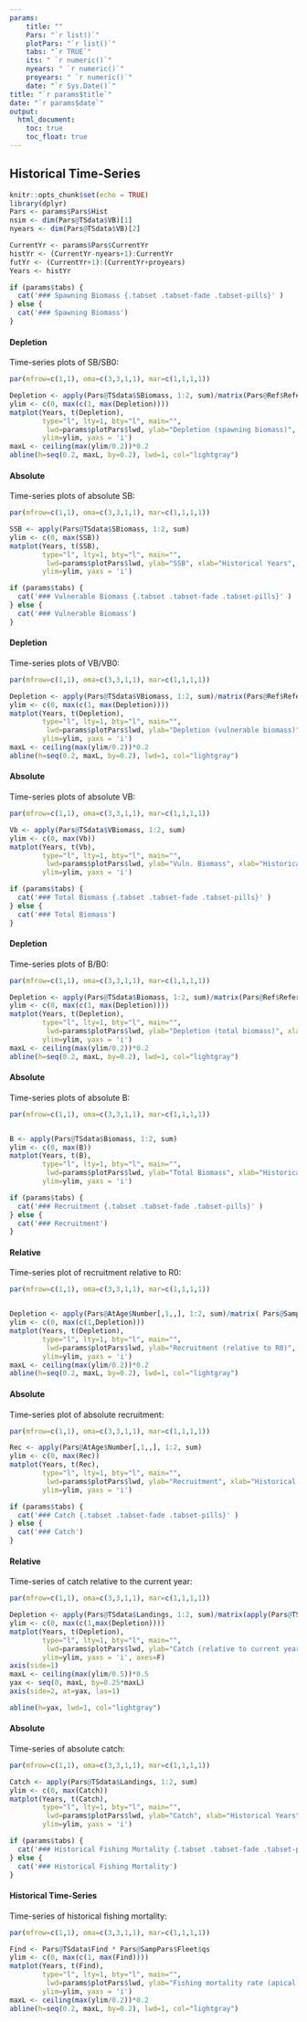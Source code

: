 ```yaml
---
params: 
    title: ""
    Pars: "`r list()`"
    plotPars: "`r list()`"
    tabs: "`r TRUE`"
    its: " `r numeric()`"
    nyears: " `r numeric()`"
    proyears: " `r numeric()`"
    date: "`r Sys.Date()`"
title: "`r params$title`"
date: "`r params$date`"
output:
  html_document:
    toc: true
    toc_float: true
---
```


## Historical Time-Series
```r
knitr::opts_chunk$set(echo = TRUE)
library(dplyr)
Pars <- params$Pars$Hist
nsim <- dim(Pars@TSdata$VB)[1]
nyears <- dim(Pars@TSdata$VB)[2]

CurrentYr <- params$Pars$CurrentYr
histYr <- (CurrentYr-nyears+1):CurrentYr
futYr <- (CurrentYr+1):(CurrentYr+proyears)
Years <- histYr

```



```r
if (params$tabs) {
  cat('### Spawning Biomass {.tabset .tabset-fade .tabset-pills}' )
} else {
  cat('### Spawning Biomass')
}
```

#### Depletion 
Time-series plots of SB/SB0:

```r
par(mfrow=c(1,1), oma=c(3,3,1,1), mar=c(1,1,1,1))

Depletion <- apply(Pars@TSdata$SBiomass, 1:2, sum)/matrix(Pars@Ref$ReferencePoints$SSB0, nrow=nsim, ncol=nyears)
ylim <- c(0, max(c(1, max(Depletion))))
matplot(Years, t(Depletion),
        type="l", lty=1, bty="l", main="", 
         lwd=params$plotPars$lwd, ylab="Depletion (spawning biomass)", xlab="Historical Years", las=1, xpd=NA,
        ylim=ylim, yaxs = 'i')
maxL <- ceiling(max(ylim/0.2))*0.2
abline(h=seq(0.2, maxL, by=0.2), lwd=1, col="lightgray")
```


#### Absolute
Time-series plots of absolute SB:

```r
par(mfrow=c(1,1), oma=c(3,3,1,1), mar=c(1,1,1,1))

SSB <- apply(Pars@TSdata$SBiomass, 1:2, sum)
ylim <- c(0, max(SSB))
matplot(Years, t(SSB),
        type="l", lty=1, bty="l", main="", 
         lwd=params$plotPars$lwd, ylab="SSB", xlab="Historical Years", las=1, xpd=NA,
        ylim=ylim, yaxs = 'i')
```



```r
if (params$tabs) {
  cat('### Vulnerable Biomass {.tabset .tabset-fade .tabset-pills}' )
} else {
  cat('### Vulnerable Biomass')
}
```

#### Depletion 
Time-series plots of VB/VB0:

```r
par(mfrow=c(1,1), oma=c(3,3,1,1), mar=c(1,1,1,1))

Depletion <- apply(Pars@TSdata$VBiomass, 1:2, sum)/matrix(Pars@Ref$ReferencePoints$VB0, nrow=nsim, ncol=nyears)
ylim <- c(0, max(c(1, max(Depletion))))
matplot(Years, t(Depletion),
        type="l", lty=1, bty="l", main="", 
         lwd=params$plotPars$lwd, ylab="Depletion (vulnerable biomass)", xlab="Historical Years", las=1, xpd=NA,
        ylim=ylim, yaxs = 'i')
maxL <- ceiling(max(ylim/0.2))*0.2
abline(h=seq(0.2, maxL, by=0.2), lwd=1, col="lightgray")
```


#### Absolute
Time-series plots of absolute VB:

```r
par(mfrow=c(1,1), oma=c(3,3,1,1), mar=c(1,1,1,1))

Vb <- apply(Pars@TSdata$VBiomass, 1:2, sum)
ylim <- c(0, max(Vb))
matplot(Years, t(Vb),
        type="l", lty=1, bty="l", main="", 
         lwd=params$plotPars$lwd, ylab="Vuln. Biomass", xlab="Historical Years", las=1, xpd=NA,
        ylim=ylim, yaxs = 'i')
```


```r
if (params$tabs) {
  cat('### Total Biomass {.tabset .tabset-fade .tabset-pills}' )
} else {
  cat('### Total Biomass')
}
```

#### Depletion
Time-series plots of B/B0:

```r
par(mfrow=c(1,1), oma=c(3,3,1,1), mar=c(1,1,1,1))

Depletion <- apply(Pars@TSdata$Biomass, 1:2, sum)/matrix(Pars@Ref$ReferencePoints$B0, nrow=nsim, ncol=nyears)
ylim <- c(0, max(c(1, max(Depletion))))
matplot(Years, t(Depletion),
        type="l", lty=1, bty="l", main="", 
         lwd=params$plotPars$lwd, ylab="Depletion (total biomass)", xlab="Historical Years", las=1, xpd=NA,
        ylim=ylim, yaxs = 'i')
maxL <- ceiling(max(ylim/0.2))*0.2
abline(h=seq(0.2, maxL, by=0.2), lwd=1, col="lightgray")
```

#### Absolute
Time-series plots of absolute B:

```r
par(mfrow=c(1,1), oma=c(3,3,1,1), mar=c(1,1,1,1))


B <- apply(Pars@TSdata$Biomass, 1:2, sum)
ylim <- c(0, max(B))
matplot(Years, t(B),
        type="l", lty=1, bty="l", main="", 
         lwd=params$plotPars$lwd, ylab="Total Biomass", xlab="Historical Years", las=1, xpd=NA,
        ylim=ylim, yaxs = 'i')

```


```r
if (params$tabs) {
  cat('### Recruitment {.tabset .tabset-fade .tabset-pills}' )
} else {
  cat('### Recruitment')
}
```

#### Relative
Time-series plot of recruitment relative to R0:

```r
par(mfrow=c(1,1), oma=c(3,3,1,1), mar=c(1,1,1,1))


Depletion <- apply(Pars@AtAge$Number[,1,,], 1:2, sum)/matrix( Pars@SampPars$Stock$R0, nrow=nsim, ncol=nyears)
ylim <- c(0, max(c(1,Depletion)))
matplot(Years, t(Depletion),
        type="l", lty=1, bty="l", main="", 
         lwd=params$plotPars$lwd, ylab="Recruitment (relative to R0)", xlab="Historical Years", las=1, xpd=NA,
        ylim=ylim, yaxs = 'i')
maxL <- ceiling(max(ylim/0.2))*0.2
abline(h=seq(0.2, maxL, by=0.2), lwd=1, col="lightgray")
```

#### Absolute
Time-series plot of absolute recruitment:

```r
par(mfrow=c(1,1), oma=c(3,3,1,1), mar=c(1,1,1,1))

Rec <- apply(Pars@AtAge$Number[,1,,], 1:2, sum)
ylim <- c(0, max(Rec))
matplot(Years, t(Rec),
        type="l", lty=1, bty="l", main="", 
         lwd=params$plotPars$lwd, ylab="Recruitment", xlab="Historical Years", las=1, xpd=NA,
        ylim=ylim, yaxs = 'i')

```


```r
if (params$tabs) {
  cat('### Catch {.tabset .tabset-fade .tabset-pills}' )
} else {
  cat('### Catch')
}
```

#### Relative
Time-series of catch relative to the current year:

```r
par(mfrow=c(1,1), oma=c(3,3,1,1), mar=c(1,1,1,1))

Depletion <- apply(Pars@TSdata$Landings, 1:2, sum)/matrix(apply(Pars@TSdata$Landings[,nyears,], 1, sum), nrow=nsim, ncol=nyears)
ylim <- c(0, max(c(1,max(Depletion))))
matplot(Years, t(Depletion),
        type="l", lty=1, bty="l", main="", 
         lwd=params$plotPars$lwd, ylab="Catch (relative to current year)", xlab="Historical Years", las=1, xpd=NA,
        ylim=ylim, yaxs = 'i', axes=F)
axis(side=1)
maxL <- ceiling(max(ylim/0.5))*0.5
yax <- seq(0, maxL, by=0.25*maxL)
axis(side=2, at=yax, las=1)

abline(h=yax, lwd=1, col="lightgray")

```

#### Absolute 
Time-series of absolute catch:

```r
par(mfrow=c(1,1), oma=c(3,3,1,1), mar=c(1,1,1,1))

Catch <- apply(Pars@TSdata$Landings, 1:2, sum)
ylim <- c(0, max(Catch))
matplot(Years, t(Catch),
        type="l", lty=1, bty="l", main="", 
         lwd=params$plotPars$lwd, ylab="Catch", xlab="Historical Years", las=1, xpd=NA,
        ylim=ylim, yaxs = 'i')

```



```r
if (params$tabs) {
  cat('### Historical Fishing Mortality {.tabset .tabset-fade .tabset-pills}' )
} else {
  cat('### Historical Fishing Mortality')
}
```

#### Historical Time-Series
Time-series of historical fishing mortality:

```r
par(mfrow=c(1,1), oma=c(3,3,1,1), mar=c(1,1,1,1))

Find <- Pars@TSdata$Find * Pars@SampPars$Fleet$qs
ylim <- c(0, max(c(1, max(Find))))
matplot(Years, t(Find),
        type="l", lty=1, bty="l", main="", 
         lwd=params$plotPars$lwd, ylab="Fishing mortality rate (apical)", xlab="Historical Years", las=1, xpd=NA,
        ylim=ylim, yaxs = 'i')
maxL <- ceiling(max(ylim/0.2))*0.2
abline(h=seq(0.2, maxL, by=0.2), lwd=1, col="lightgray")
```

